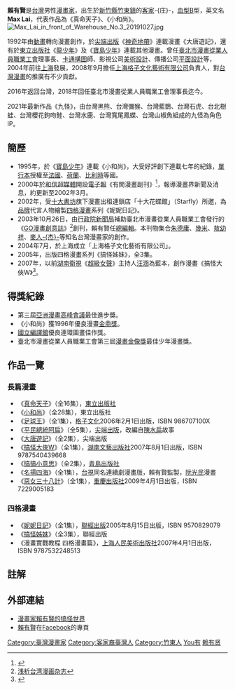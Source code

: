 '''賴有賢'''{{BD|1967年|2月1日|catIdx=L}}是[[台灣|台灣]]男性[[漫畫家|漫畫家]]，出生於[[新竹縣|新竹縣]][[竹東鎮|竹東鎮]]的[[客家|客家]]-{庄}-，[[血型|血型]]B型，英文名'''Max Lai'''，代表作品為《真命天子》、《小和尚》。
[[File:Max_Lai_in_front_of_Warehouse_No.3_20191027.jpg|thumb]]

1992年由[[動畫|動畫]]轉向漫畫創作，於[[尖端出版|尖端出版]]《[[神奇地帶|神奇地帶]]》連載漫畫《大唐遊記》，還有於[[東立出版社|東立出版社]]《[[龍少年|龍少年]]》及《[[寶島少年|寶島少年]]》連載其他漫畫。曾任[[臺北市漫畫從業人員職業工會|臺北市漫畫從業人員職業工會]]理事長、[[卡通|卡通]][[構圖|構圖]]師、影視公司[[美術設計|美術設計]]、傳播公司[[平面設計|平面設計]]等，2004年前往[[上海|上海]]發展，2008年9月擔任[[上海格子文化藝術有限公司|上海格子文化藝術有限公司]]負責人，對[[台灣漫畫|台灣漫畫]]的推廣有不少貢獻。

2016年返回台灣，2018年回任臺北市漫畫從業人員職業工會理事長迄今。

2021年最新作品《九怪》，由台灣黑熊、台灣彌猴、台灣藍鵲、台灣石虎、台北樹蛙、台灣櫻花鉤吻鮭、台灣水鹿、台灣寬尾鳳蝶、台灣山椒魚組成的九怪為角色IP。

== 簡歷 ==
*1995年，於《[[寶島少年|寶島少年]]》連載《小和尚》，大受好評創下連載七年的紀錄，[[單行本|單行本]]授權至[[法國|法國]]、[[荷蘭|荷蘭]]、[[比利時|比利時]]等國。
*2000年於[[和信超媒體|和信超媒體]]開設[[電子報|電子報]]《有閒漫畫副刊》<ref>{{Cite web |url=http://gpaper.gigigaga.com/station.php?station=sonar2 |title=《有閒漫畫副刊》 |access-date=2008-09-15 |archive-date=2020-03-23 |archive-url=https://web.archive.org/web/20200323181852/http://gpaper.gigigaga.com/station.php?station=sonar2 |dead-url=no }}</ref>，報導漫畫界新聞及消息，約更新至2002年3月。
*2002年，受[[十大書坊|十大書坊]]旗下漫畫出租連鎖店「十大花蝶館」（Starfly）所邀，為[[品牌|品牌]]代言人物繪製[[四格漫畫|四格漫畫]]系列《妮妮日記》。
*2003年10月26日，由[[行政院新聞局|行政院新聞局]]補助臺北市漫畫從業人員職業工會發行的《[[GO漫畫創意誌|GO漫畫創意誌]]》<ref>[http://new.chinanim.com/?viewnews-901  浅析台湾漫画杂志]{{dead link|date=2018年4月 |bot=InternetArchiveBot |fix-attempted=yes }}</ref>創刊，賴有賢任[[總編輯|總編輯]]。本刊物集合[[朱德庸|朱德庸]]、[[幾米|幾米]]、[[敖幼祥|敖幼祥]]、[[麥仁杰|麥人-{杰}-]]等知名台灣漫畫家的創作。
*2004年7月，於上海成立「上海格子文化藝術有限公司」。
*2005年，出版四格漫畫系列《搞怪姊妹》，全3集。
*2007年，以前[[湖南衛視|湖南衛視]]《[[超級女聲|超級女聲]]》主持人[[汪涵|汪涵]]為藍本，創作漫畫《搞怪大俠W》<ref>{{Cite web |url=http://www.epochtimes.com/b5/7/8/24/n1812426.htm |title=搞怪爸爸賴有賢談新書 汪涵化身108變搞怪大俠 |access-date=2008-09-15 |archive-date=2009-02-27 |archive-url=https://web.archive.org/web/20090227090808/http://www.epochtimes.com/b5/7/8/24/n1812426.htm |dead-url=no }}</ref>。

== 得獎紀錄 ==
*第三屆[[亞洲漫畫高峰會議|亞洲漫畫高峰會議]]最佳進步獎。
*《小和尚》獲1996年優良漫畫[[金鼎獎|金鼎獎]]。
*[[國立編譯館|國立編譯館]]優良連環圖畫佳作獎。
*臺北市漫畫從業人員職業工會第三屆[[漫畫金像獎|漫畫金像獎]]最佳少年漫畫獎。

== 作品一覽 ==
=== 長篇漫畫 ===
*《[[真命天子_(漫畫)|真命天子]]》（全16集），[[東立出版社|東立出版社]]
*《[[小和尚|小和尚]]》（全28集），東立出版社
*《[[足球王|足球王]]》（全1集），[[格子文化|格子文化]]2006年2月1日出版，ISBN 986707100X
*《[[平民總統阿扁|平民總統阿扁]]》（全5集），[[尖端出版|尖端出版]]，改編自[[陳水扁|陳水扁]]故事
*《[[大唐遊記|大唐遊記]]》（全2集），尖端出版
*《[[搞怪大俠W|搞怪大俠W]]》（全1集），[[湖南文藝出版社|湖南文藝出版社]]2007年8月1日出版，ISBN 9787540439668
*《[[搞搞小意思|搞搞小意思]]》（全2集），[[青島出版社|青島出版社]]
*《[[名揚四海|名揚四海]]》（全1集），[[台視|台視]]同名連續劇漫畫版，賴有賢監製，[[阮光民|阮光民]]漫畫
*《[[惡女三十八計|惡女三十八計]]》（全1集），[[重慶出版社|重慶出版社]]2009年4月1日出版，ISBN 7229005183

=== 四格漫畫 ===
*《[[妮妮日記|妮妮日記]]》（全1集），[[聯經出版|聯經出版]]2005年8月15日出版，ISBN 9570829079 
*《[[搞怪姊妹|搞怪姊妹]]》（全3集），聯經出版
*《漫畫實戰教程 四格漫畫篇》，[[上海人民美術出版社|上海人民美術出版社]]2007年4月1日出版，ISBN 9787532248513

== 註解 ==
{{reflist}}

== 外部連結 ==
*[http://blog.sina.com.cn/laiyouxian 漫畫家賴有賢的搞怪世界] {{Wayback|url=http://blog.sina.com.cn/laiyouxian |date=20210413112452 }}
*[https://www.facebook.com/%E6%BC%AB%E7%95%AB%E5%AE%B6-%E8%B3%B4%E6%9C%89%E8%B3%A2-134295660047220/ 賴有賢]在[[Facebook|Facebook]]的專頁

{{DEFAULTSORT:Lai賴}}
[[Category:臺灣漫畫家|Category:臺灣漫畫家]]
[[Category:客家裔臺灣人|Category:客家裔臺灣人]]
[[Category:竹東人|Category:竹東人]]
[[Category:賴姓|You有]]
[[Category:赖有贤|]]